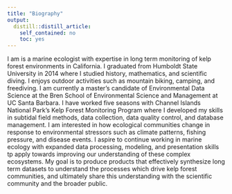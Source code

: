 ```yaml
---
title: "Biography"
output:
  distill::distill_article:
    self_contained: no
    toc: yes
---
```


I am is a marine ecologist with expertise in long term monitoring of kelp forest environments in California. I graduated from Humboldt State University in 2014 where I studied history, mathematics, and scientific diving. I enjoys outdoor activities such as mountain biking, camping, and freediving. I am currently a master’s candidate of Environmental Data Science at the Bren School of Environmental Science and Management at UC Santa Barbara. I have worked five seasons with Channel Islands National Park's Kelp Forest Monitoring Program where I developed my skills in subtidal field methods, data collection, data quality control, and database management. I am interested in how ecological communities change in response to environmental stressors such as climate patterns, fishing pressure, and disease events. I aspire to continue working in marine ecology with expanded data processing, modeling, and presentation skills tp apply towards improving our understanding of these complex ecosystems. My goal is to produce products that effectively synthesize long term datasets to understand the processes which drive kelp forest communities, and ultimately share this understanding with the scientific community and the broader public. 